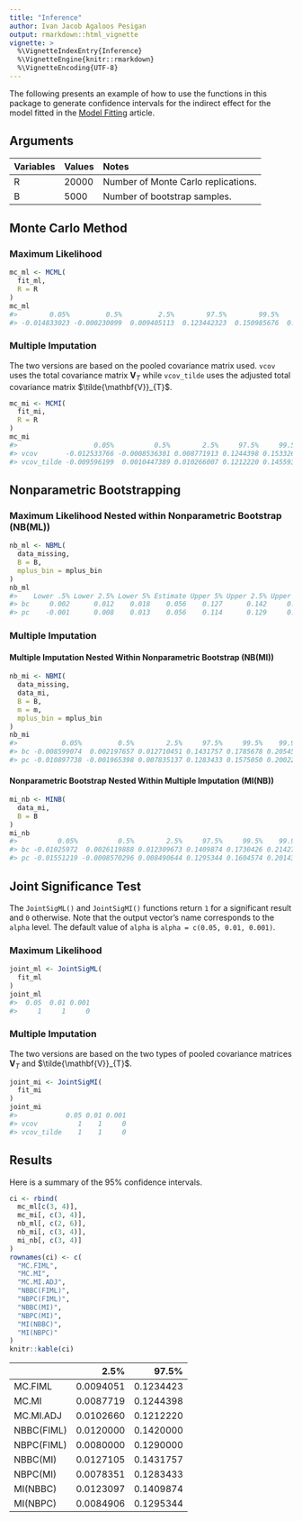 ```yaml
---
title: "Inference"
author: Ivan Jacob Agaloos Pesigan
output: rmarkdown::html_vignette
vignette: >
  %\VignetteIndexEntry{Inference}
  %\VignetteEngine{knitr::rmarkdown}
  %\VignetteEncoding{UTF-8}
---
```




The following presents an example of how to use the functions in this package to generate confidence intervals for the indirect effect for the model fitted in the [Model Fitting](model-fitting.html) article.



## Arguments



|Variables |Values |Notes                               |
|:---------|:------|:-----------------------------------|
|R         |20000  |Number of Monte Carlo replications. |
|B         |5000   |Number of bootstrap samples.        |



## Monte Carlo Method

### Maximum Likelihood


```r
mc_ml <- MCML(
  fit_ml,
  R = R
)
mc_ml
#>        0.05%         0.5%         2.5%        97.5%        99.5%       99.95% 
#> -0.014833023 -0.000230099  0.009405113  0.123442323  0.150985676  0.187875583
```

### Multiple Imputation

The two versions are based on the pooled covariance matrix used. `vcov` uses the total covariance matrix $\mathbf{V}_{T}$ while `vcov_tilde` uses the adjusted total covariance matrix $\tilde{\mathbf{V}}_{T}$.


```r
mc_mi <- MCMI(
  fit_mi,
  R = R
)
mc_mi
#>                   0.05%          0.5%        2.5%     97.5%     99.5%    99.95%
#> vcov       -0.012533766 -0.0008536301 0.008771913 0.1244398 0.1533265 0.2002091
#> vcov_tilde -0.009596199  0.0010447389 0.010266007 0.1212220 0.1455933 0.1754708
```

## Nonparametric Bootstrapping

### Maximum Likelihood Nested within Nonparametric Bootstrap (NB(ML))


```r
nb_ml <- NBML(
  data_missing,
  B = B,
  mplus_bin = mplus_bin
)
nb_ml
#>    Lower .5% Lower 2.5% Lower 5% Estimate Upper 5% Upper 2.5% Upper .5%
#> bc     0.002      0.012    0.018    0.056    0.127      0.142     0.171
#> pc    -0.001      0.008    0.013    0.056    0.114      0.129     0.160
```

### Multiple Imputation

#### Multiple Imputation Nested Within Nonparametric Bootstrap (NB(MI))


```r
nb_mi <- NBMI(
  data_missing,
  data_mi,
  B = B,
  m = m,
  mplus_bin = mplus_bin
)
nb_mi
#>           0.05%         0.5%        2.5%     97.5%     99.5%    99.95%
#> bc -0.008599074  0.002197657 0.012710451 0.1431757 0.1785678 0.2054530
#> pc -0.010897738 -0.001965398 0.007835137 0.1283433 0.1575050 0.2002295
```

#### Nonparametric Bootstrap Nested Within Multiple Imputation (MI(NB))


```r
mi_nb <- MINB(
  data_mi,
  B = B
)
mi_nb
#>          0.05%          0.5%        2.5%     97.5%     99.5%    99.95%
#> bc -0.01025972  0.0026119888 0.012309673 0.1409874 0.1730426 0.2142799
#> pc -0.01551219 -0.0008570296 0.008490644 0.1295344 0.1604574 0.2014387
```

## Joint Significance Test

The `JointSigML()` and `JointSigMI()` functions return `1` for a significant result and `0` otherwise. Note that the output vector's name corresponds to the `alpha` level. The default value of `alpha` is `alpha = c(0.05, 0.01, 0.001)`.

### Maximum Likelihood


```r
joint_ml <- JointSigML(
  fit_ml
)
joint_ml
#>  0.05  0.01 0.001 
#>     1     1     0
```

### Multiple Imputation

The two versions are based on the two types of pooled covariance matrices $\mathbf{V}_{T}$ and $\tilde{\mathbf{V}}_{T}$.


```r
joint_mi <- JointSigMI(
  fit_mi
)
joint_mi
#>            0.05 0.01 0.001
#> vcov          1    1     0
#> vcov_tilde    1    1     0
```

## Results

Here is a summary of the $95\%$ confidence intervals.


```r
ci <- rbind(
  mc_ml[c(3, 4)],
  mc_mi[, c(3, 4)],
  nb_ml[, c(2, 6)],
  nb_mi[, c(3, 4)],
  mi_nb[, c(3, 4)]
)
rownames(ci) <- c(
  "MC.FIML",
  "MC.MI",
  "MC.MI.ADJ",
  "NBBC(FIML)",
  "NBPC(FIML)",
  "NBBC(MI)",
  "NBPC(MI)",
  "MI(NBBC)",
  "MI(NBPC)"
)
knitr::kable(ci)
```



|           |      2.5%|     97.5%|
|:----------|---------:|---------:|
|MC.FIML    | 0.0094051| 0.1234423|
|MC.MI      | 0.0087719| 0.1244398|
|MC.MI.ADJ  | 0.0102660| 0.1212220|
|NBBC(FIML) | 0.0120000| 0.1420000|
|NBPC(FIML) | 0.0080000| 0.1290000|
|NBBC(MI)   | 0.0127105| 0.1431757|
|NBPC(MI)   | 0.0078351| 0.1283433|
|MI(NBBC)   | 0.0123097| 0.1409874|
|MI(NBPC)   | 0.0084906| 0.1295344|


